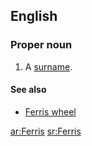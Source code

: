 ==English==

===Proper noun===
{{en-proper noun}}

# A [[surname]].

====See also====
*[[Ferris wheel]]

[[ar:Ferris]]
[[sr:Ferris]]